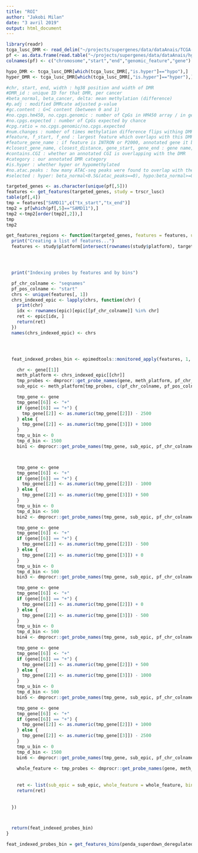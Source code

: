 ```yaml
---
title: "ROI"
author: "Jakobi Milan"
date: "3 avril 2019"
output: html_document
---
```


```r
library(readr)
tcga_lusc_DMR <- read_delim("~/projects/supergenes/data/dataAnais/TCGA-LUSC_cancer_DMRs.tsv", ",", escape_double = FALSE, trim_ws = TRUE)
pf <- as.data.frame(read.table("~/projects/supergenes/data/dataAnais/hg38_genomic_features.bed"))
colnames(pf) <- c("chromosome","start","end","genomic_feature","gene")

hypo_DMR <- tcga_lusc_DMR[which(tcga_lusc_DMR[,"is.hyper"]=="hypo"),]
hyper_DMR <- tcga_lusc_DMR[which(tcga_lusc_DMR[,"is.hyper"]=="hyper"),]

#chr, start, end, width : hg38 position and width of DMR
#DMR_id : unique ID for that DMR, per cancer
#beta_normal, beta_cancer, delta: mean methylation (difference)
#p.adj : modified DMRcate adjusted p-value
#gc.content : G+C content (between 0 and 1)
#no.cpgs.hm450, no.cpgs.genomic : number of CpGs in HM450 array / in genome
#no.cpgs.expected : number of CpGs expected by chance
#cpg.ratio = no.cpgs.genomic/no.cpgs.expected
#num.changes : number of times methylation difference flips withing DMR (used during filtering, after significance testing)
#feature, f_start, f_end : largest feature which overlaps with this DMR, one of INTRON, P2000 or INTER
#feature_gene_name : if feature is INTRON or P2000, annotated gene it belongs to
#closest_gene_name, closest_distance, gene_start, gene_end : gene name, distance and span whose main TSS is closest to DMR
#contains.CGI : whether an annotated CGI is overlapping with the DMR
#category : our annotated DMR category
#is.hyper : whether hyper or hypomethylated
#no.atac.peaks : how many ATAC-seq peaks were found to overlap with the DMR
#selected : hyper: beta_normal<0.5&(atac_peaks==0), hypo:beta_normal>=0.5&(atac_peaks>0)

targeted_genes <- as.character(unique(pf[,5]))
features <- get_features(targeted_genes, study = trscr_lusc)
table(pf[,4])
tmp = features["SAMD11",c("tx_start","tx_end")]
tmp2 = pf[which(pf[,5]=="SAMD11"),]
tmp2 <-tmp2[order(tmp2[,2]),]
tmp
tmp2
```


```r
get_features_regions <- function(targeted_genes, features = features, up_str = 2500, dwn_str = 2500, nb_probe_min = 1, ...) { #### In my uses-case, 1 for LUAD & 2 for LUSC
  print("Creating a list of features...")
  features <- study$platform[intersect(rownames(study$platform), targeted_genes), ]




  print("Indexing probes by features and by bins")

  pf_chr_colname <- "seqnames"
  pf_pos_colname <- "start"
  chrs <- unique(features[, 1])
  chrs_indexed_epic <- lapply(chrs, function(chr) {
    print(chr)
    idx <- rownames(epic)[epic[[pf_chr_colname]] %in% chr]
    ret <- epic[idx, ]
    return(ret)
  })
  names(chrs_indexed_epic) <- chrs




  feat_indexed_probes_bin <- epimedtools::monitored_apply(features, 1, function(gene) {

    chr <- gene[[1]]
    meth_platform <- chrs_indexed_epic[[chr]]
    tmp_probes <- dmprocr::get_probe_names(gene, meth_platform, pf_chr_colname, pf_pos_colname, up_str, dwn_str)
    sub_epic <- meth_platform[tmp_probes, c(pf_chr_colname, pf_pos_colname)]

    tmp_gene <- gene
    tmp_gene[[6]] <- "+"
    if (gene[[6]] == "+") {
      tmp_gene[[2]] <- as.numeric(tmp_gene[[2]]) - 2500
    } else {
      tmp_gene[[2]] <- as.numeric(tmp_gene[[3]]) + 1000
    }
    tmp_u_bin <- 0
    tmp_d_bin <- 1500
    bin1 <- dmprocr::get_probe_names(tmp_gene, sub_epic, pf_chr_colname, pf_pos_colname, tmp_u_bin, tmp_d_bin)



    tmp_gene <- gene
    tmp_gene[[6]] <- "+"
    if (gene[[6]] == "+") {
      tmp_gene[[2]] <- as.numeric(tmp_gene[[2]]) - 1000
    } else {
      tmp_gene[[2]] <- as.numeric(tmp_gene[[3]]) + 500
    }
    tmp_u_bin <- 0
    tmp_d_bin <- 500
    bin2 <- dmprocr::get_probe_names(tmp_gene, sub_epic, pf_chr_colname, pf_pos_colname, tmp_u_bin, tmp_d_bin)

    tmp_gene <- gene
    tmp_gene[[6]] <- "+"
    if (gene[[6]] == "+") {
      tmp_gene[[2]] <- as.numeric(tmp_gene[[2]]) - 500
    } else {
      tmp_gene[[2]] <- as.numeric(tmp_gene[[3]]) + 0
    }
    tmp_u_bin <- 0
    tmp_d_bin <- 500
    bin3 <- dmprocr::get_probe_names(tmp_gene, sub_epic, pf_chr_colname, pf_pos_colname, tmp_u_bin, tmp_d_bin)

    tmp_gene <- gene
    tmp_gene[[6]] <- "+"
    if (gene[[6]] == "+") {
      tmp_gene[[2]] <- as.numeric(tmp_gene[[2]]) + 0
    } else {
      tmp_gene[[2]] <- as.numeric(tmp_gene[[3]]) - 500
    }
    tmp_u_bin <- 0
    tmp_d_bin <- 500
    bin4 <- dmprocr::get_probe_names(tmp_gene, sub_epic, pf_chr_colname, pf_pos_colname, tmp_u_bin, tmp_d_bin)

    tmp_gene <- gene
    tmp_gene[[6]] <- "+"
    if (gene[[6]] == "+") {
      tmp_gene[[2]] <- as.numeric(tmp_gene[[2]]) + 500
    } else {
      tmp_gene[[2]] <- as.numeric(tmp_gene[[3]]) - 1000
    }
    tmp_u_bin <- 0
    tmp_d_bin <- 500
    bin5 <- dmprocr::get_probe_names(tmp_gene, sub_epic, pf_chr_colname, pf_pos_colname, tmp_u_bin, tmp_d_bin)

    tmp_gene <- gene
    tmp_gene[[6]] <- "+"
    if (gene[[6]] == "+") {
      tmp_gene[[2]] <- as.numeric(tmp_gene[[2]]) + 1000
    } else {
      tmp_gene[[2]] <- as.numeric(tmp_gene[[3]]) - 2500
    }
    tmp_u_bin <- 0
    tmp_d_bin <- 1500
    bin6 <- dmprocr::get_probe_names(tmp_gene, sub_epic, pf_chr_colname, pf_pos_colname, tmp_u_bin, tmp_d_bin)
    
    whole_feature <- tmp_probes <- dmprocr::get_probe_names(gene, meth_platform, pf_chr_colname, pf_pos_colname, up_str, dwn_str)
    
    
    ret <- list(sub_epic = sub_epic, whole_feature = whole_feature, bin1 = bin1, bin2 = bin2, bin3 = bin3, bin4 = bin4, bin5 = bin5, bin6 = bin6)
    return(ret)
    
    
  })



  return(feat_indexed_probes_bin)
}

feat_indexed_probes_bin = get_features_bins(penda_superdown_deregulated,index_pathology = 2,trscr_lusc, up_str = 2500, dwn_str = 2500, nb_probe_min = 1)
```


